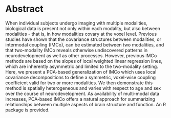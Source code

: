 # Abstract

When individual subjects undergo imaging with multiple modalities, biological data is present not only within each modality, but also between modalities - that is, in how modalities covary at the voxel level. Previous studies have shown that the covariance structures between modalities, or intermodal coupling (IMCo), can be estimated between two modalities, and that two-modality IMCo reveals otherwise undiscovered patterns in neurodevelopment as well as other processes. However, previous IMCo methods are based on the slopes of local weighted linear regression lines, which are inherently asymmetric and limited to the two-modality setting. Here, we present a PCA-based generalization of IMCo which uses local covariance decompositions to define a symmetric, voxel-wise coupling coefficient valid for two or more modalities. We then demonstrate this method is spatially heterogeneous and varies with respect to age and sex over the course of neurodevelopment. As availability of multi-modal data increases, PCA-based IMCo offers a natural approach for summarizing relationships between multiple aspects of brain structure and function. An R package is provided.
